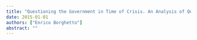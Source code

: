 ```yaml
---
title: "Questioning the Government in Time of Crisis. An Analysis of Question Time in Spain"
date: 2015-01-01
authors: ["Enrico Borghetto"]
abstract: ""
---
```


